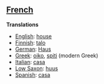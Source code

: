 ==[[French]]==

'''Translations'''

*[[English]]: [[house]]
*[[Finnish]]: [[talo]]
*[[German]]: [[Haus]]
*[[Greek]]: [[oiko]], [[spiti]] (modern Greek)
*[[Italian]]: [[casa]]
*[[Low Saxon]]: [[huus]]
*[[Spanish]]: [[casa]]